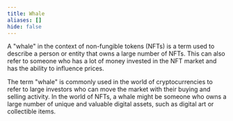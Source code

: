 ```yaml
---
title: Whale
aliases: []
hide: false
---
```


A "whale" in the context of non-fungible tokens (NFTs) is a term used to describe a person or entity that owns a large number of NFTs. This can also refer to someone who has a lot of money invested in the NFT market and has the ability to influence prices.&#x20;

The term "whale" is commonly used in the world of cryptocurrencies to refer to large investors who can move the market with their buying and selling activity. In the world of NFTs, a whale might be someone who owns a large number of unique and valuable digital assets, such as digital art or collectible items.

